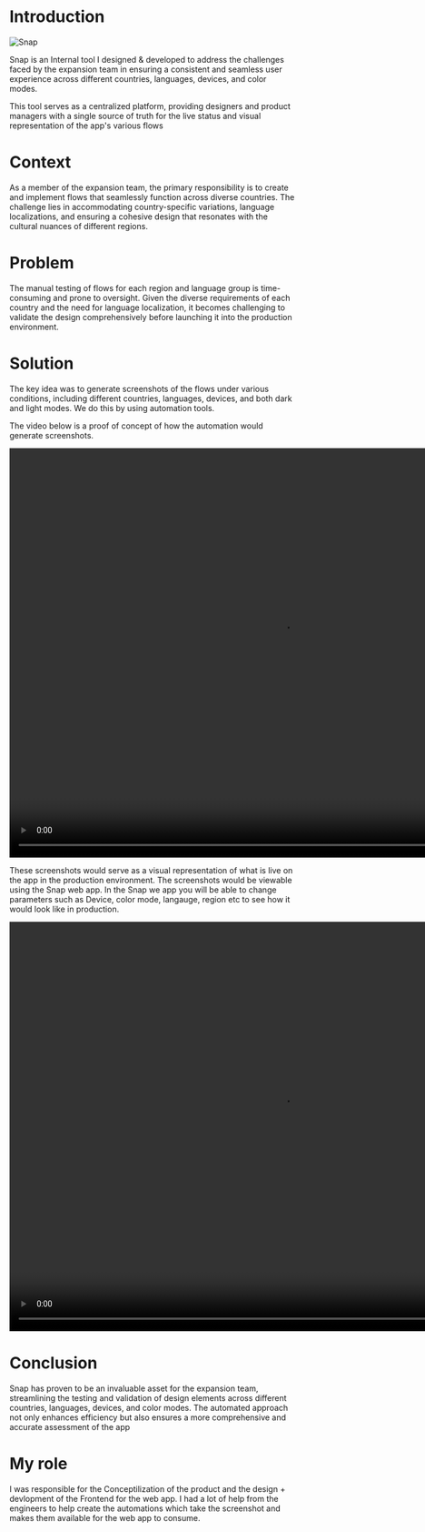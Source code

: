

# Introduction

![Snap](/snap/one.png)

Snap is an Internal tool I designed & developed to address the challenges faced by the expansion team in ensuring a consistent and
seamless user experience across different countries, languages, devices, and color modes.

This tool serves as a centralized platform, providing designers and product managers with a single source of truth for the live status
and visual representation of the app's various flows

# Context
As a member of the expansion team, the primary responsibility is to create and implement flows that seamlessly function across
diverse countries. The challenge lies in accommodating country-specific variations, language localizations, and ensuring
a cohesive design that resonates with the cultural nuances of different regions.

# Problem
The manual testing of flows for each region and language group is time-consuming and prone to oversight. Given the diverse
requirements of each country and the need for language localization, it becomes challenging to validate the design comprehensively
before launching it into the production environment.


# Solution
The key idea was to generate screenshots of the flows under various conditions, including different countries, languages, devices,
and both dark and light modes. We do this by using automation tools.

The video below is a proof of concept of how the automation would generate screenshots. 

 <video className="mt-6 rounded-xl" width="960" height="720"  controls loop>
  <source src="https://res.cloudinary.com/dhdspicna/video/upload/v1704653428/poc1_y64bza.mp4" type="video/mp4" />
</video>

These screenshots would serve as a visual representation of what is live on the app in the 
production environment. The screenshots would be viewable using the Snap web app. In the Snap we app you will be able to change parameters such
as Device, color mode, langauge, region etc to see how it would look like in production.


 <video className="mt-6 rounded-xl" width="960" height="720"  controls loop>
  <source src="https://res.cloudinary.com/dhdspicna/video/upload/v1704654227/ss_kauoaw.mp4" type="video/mp4" />
</video>


# Conclusion
Snap has proven to be an invaluable asset for the expansion team, streamlining the testing and validation of design elements across
different countries, languages, devices, and color modes. The automated approach not only enhances efficiency but also ensures a 
more comprehensive and accurate assessment of the app


# My role
I was responsible for the Conceptilization of the product and the design + devlopment of the Frontend for the web app. I had a lot of
help from the engineers to help create the automations which take the screenshot and makes them available for the web app to consume. 

